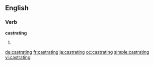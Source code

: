 ==English==

===Verb===
'''castrating'''

# {{present participle of|castrate}}

[[de:castrating]]
[[fr:castrating]]
[[ja:castrating]]
[[oc:castrating]]
[[simple:castrating]]
[[vi:castrating]]